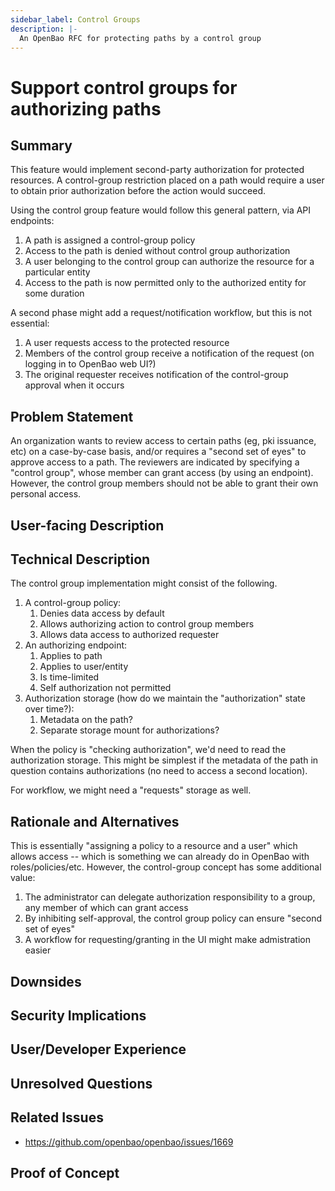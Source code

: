 ```yaml
---
sidebar_label: Control Groups
description: |-
  An OpenBao RFC for protecting paths by a control group
---
```


# Support control groups for authorizing paths

## Summary

This feature would implement second-party authorization for protected
resources. A control-group restriction placed on a path would require
a user to obtain prior authorization before the action would succeed.

Using the control group feature would follow this general pattern, via API
endpoints:

1. A path is assigned a control-group policy
2. Access to the path is denied without control group authorization
3. A user belonging to the control group can authorize the resource for a particular entity
4. Access to the path is now permitted only to the authorized entity for some duration

A second phase might add a request/notification workflow, but this is not essential:
1. A user requests access to the protected resource
2. Members of the control group receive a notification of the request (on logging in to OpenBao web UI?)
3. The original requester receives notification of the control-group approval when it occurs

## Problem Statement

An organization wants to review access to certain paths (eg, pki
issuance, etc) on a case-by-case basis, and/or requires a "second set
of eyes" to approve access to a path. The reviewers are indicated by
specifying a "control group", whose member can grant access (by using
an endpoint). However, the control group members should not be able to
grant their own personal access.

## User-facing Description

## Technical Description

The control group implementation might consist of the following.
1. A control-group policy:
   1. Denies data access by default
   2. Allows authorizing action to control group members
   3. Allows data access to authorized requester
2. An authorizing endpoint:
   1. Applies to path
   2. Applies to user/entity
   3. Is time-limited
   4. Self authorization not permitted
3. Authorization storage (how do we maintain the "authorization" state over time?):
   1. Metadata on the path?
   2. Separate storage mount for authorizations?

When the policy is "checking authorization", we'd need to read the
authorization storage. This might be simplest if the metadata of the
path in question contains authorizations (no need to access a second
location).

For workflow, we might need a "requests" storage as well.

## Rationale and Alternatives

This is essentially "assigning a policy to a resource and a user"
which allows access -- which is something we can already do in OpenBao
with roles/policies/etc. However, the control-group concept has some
additional value:

1. The administrator can delegate authorization responsibility to a
   group, any member of which can grant access
2. By inhibiting self-approval, the control group policy can ensure "second set of eyes"
3. A workflow for requesting/granting in the UI might make admistration easier

## Downsides

## Security Implications

## User/Developer Experience

## Unresolved Questions

## Related Issues

- https://github.com/openbao/openbao/issues/1669

## Proof of Concept


